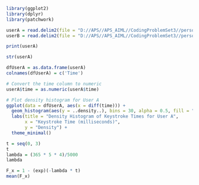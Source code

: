 ```r
library(ggplot2)
library(dplyr)
library(patchwork)
```
```r
userA = read.delim2(file = "D://APS//APS_AIML//CodingProblemSet3//personKeyTimingA.txt", header = TRUE, sep = "\t", dec = ",")
userB = read.delim2(file = "D://APS//APS_AIML//CodingProblemSet3//personKeyTimingB.txt", header = TRUE, sep = "\t", dec = ",")
```

```r
print(userA)
```
```r
str(userA)
```
```r
dfUserA = as.data.frame(userA)
colnames(dfUserA) = c('Time')
```

```r
# Convert the time column to numeric
userA$time = as.numeric(userA$time)

# Plot density histogram for User A
ggplot(data = dfUserA, aes(x = diff(time))) +
  geom_histogram(aes(y = ..density..), bins = 30, alpha = 0.5, fill = "blue", color = "black") +
  labs(title = "Density Histogram of Keystroke Times for User A",
       x = "Keystroke Time (milliseconds)",
       y = "Density") +
  theme_minimal()

```


```r
t = seq(0, 3)
t
lambda = (365 * 5 * 4)/5000
lambda
```
```r
F_x = 1 - (exp)(-lambda * t) 
mean(F_x)
```

